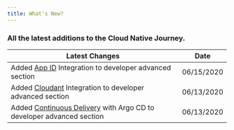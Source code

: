 ```yaml
---
title: What's New?
---
```


### All the latest additions to the Cloud Native Journey.

| Latest Changes                                         | Date       |
| -------------------------------------------------------| -----------|
| Added [App ID](/developer-advanced/inventory-appid) Integration to developer advanced section | 06/15/2020 |
| Added [Cloudant](/developer-advanced/inventory-cloudant) Integration to developer advanced section | 06/13/2020 |
| Added [Continuous Delivery](/developer-advanced/inventory-cd) with Argo CD to developer advanced section | 06/13/2020 |